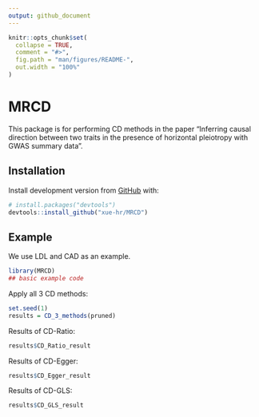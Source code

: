```yaml
---
output: github_document
---
```


<!-- README.md is generated from README.Rmd. Please edit that file -->

```r
knitr::opts_chunk$set(
  collapse = TRUE,
  comment = "#>",
  fig.path = "man/figures/README-",
  out.width = "100%"
)
```

# MRCD

<!-- badges: start -->
<!-- badges: end -->

This package is for performing CD methods in the paper "Inferring causal direction between two traits in the presence of horizontal pleiotropy with GWAS summary data".

## Installation

<!-- You can install the released version of MRCD from [CRAN](https://CRAN.R-project.org) with:

``` r
install.packages("MRCD")
```
-->

Install development version from [GitHub](https://github.com/) with:

``` r
# install.packages("devtools")
devtools::install_github("xue-hr/MRCD")
```
## Example

We use LDL and CAD as an example.

```r
library(MRCD)
## basic example code
```

Apply all 3 CD methods:

```r
set.seed(1)
results = CD_3_methods(pruned)
```

Results of CD-Ratio:

```r
results$CD_Ratio_result
```

Results of CD-Egger:

```r
results$CD_Egger_result
```

Results of CD-GLS:

```r
results$CD_GLS_result
```
<!-- What is special about using `README.Rmd` instead of just `README.md`? You can include R chunks like so:

```r
summary(cars)
```

You'll still need to render `README.Rmd` regularly, to keep `README.md` up-to-date.

You can also embed plots, for example:

```r
plot(pressure)
```

In that case, don't forget to commit and push the resulting figure files, so they display on GitHub! -->
